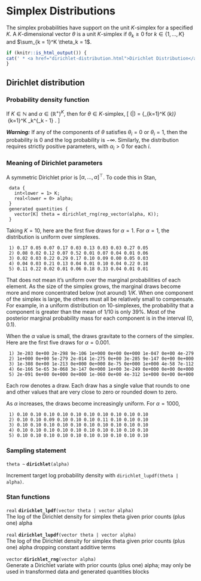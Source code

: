 # Simplex Distributions

The simplex probabilities have support on the unit $K$-simplex for a
specified $K$.  A $K$-dimensional vector $\theta$ is a unit
$K$-simplex if $\theta_k \geq 0$ for $k \in \{1,\ldots,K\}$ and
$\sum_{k = 1}^K \theta_k = 1$.

```r
if (knitr::is_html_output()) {
cat(' * <a href="dirichlet-distribution.html">Dirichlet Distribution</a>\n')
}
```

## Dirichlet distribution

### Probability density function

If $K \in \mathbb{N}$ and $\alpha \in (\mathbb{R}^+)^{K}$, then for
$\theta \in \text{$K$-simplex}$, \[ \text{Dirichlet}(\theta|\alpha) =
\frac{\Gamma \! \left( \sum_{k=1}^K \alpha_k \right)}
{\prod_{k=1}^K \Gamma(\alpha_k)} \ \prod_{k=1}^K \theta_k^{\alpha_k -
1} . \]

_**Warning:**_  If any of the components of $\theta$ satisfies
$\theta_i = 0$ or $\theta_i = 1$, then the probability is 0 and the
log probability is $-\infty$.  Similarly, the distribution requires
strictly positive parameters, with $\alpha_i > 0$ for each $i$.

### Meaning of Dirichlet parameters

A symmetric Dirichlet prior is $[\alpha, \ldots, \alpha]^{\top}$.  To
code this in Stan,

```
 data {
   int<lower = 1> K;
   real<lower = 0> alpha;
 }
 generated quantities {
   vector[K] theta = dirichlet_rng(rep_vector(alpha, K));
 }
```

Taking $K = 10$, here are the first five draws for $\alpha = 1$.
For $\alpha = 1$, the distribution is uniform over simplexes.

```
 1) 0.17 0.05 0.07 0.17 0.03 0.13 0.03 0.03 0.27 0.05
 2) 0.08 0.02 0.12 0.07 0.52 0.01 0.07 0.04 0.01 0.06
 3) 0.02 0.03 0.22 0.29 0.17 0.10 0.09 0.00 0.05 0.03
 4) 0.04 0.03 0.21 0.13 0.04 0.01 0.10 0.04 0.22 0.18
 5) 0.11 0.22 0.02 0.01 0.06 0.18 0.33 0.04 0.01 0.01
```

That does not mean it's uniform over the marginal probabilities of
each element.  As the size of the simplex grows, the marginal draws
become more and more concentrated below (not around) $1/K$.  When one
component of the simplex is large, the others must all be relatively
small to compensate.  For example, in a uniform distribution on
$10$-simplexes, the probability that a component is greater than the
mean of $1/10$ is only 39\%.  Most of the posterior marginal
probability mass for each component is in the interval $(0, 0.1)$.

When the $\alpha$ value is small, the draws gravitate to the corners
of the simplex.  Here are the first five draws for $\alpha = 0.001$.

```
 1) 3e-203 0e+00 2e-298 9e-106 1e+000 0e+00 0e+000 1e-047 0e+00 4e-279
 2) 1e+000 0e+00 5e-279 2e-014 1e-275 0e+00 3e-285 9e-147 0e+00 0e+000
 3) 1e-308 0e+00 1e-213 0e+000 0e+000 8e-75 0e+000 1e+000 4e-58 7e-112
 4) 6e-166 5e-65 3e-068 3e-147 0e+000 1e+00 3e-249 0e+000 0e+00 0e+000
 5) 2e-091 0e+00 0e+000 0e+000 1e-060 0e+00 4e-312 1e+000 0e+00 0e+000
```

Each row denotes a draw.  Each draw has a single value that rounds to
one and other values that are very close to zero or rounded down to
zero.

As $\alpha$ increases, the draws become increasingly uniform.  For
$\alpha = 1000$,

```
 1) 0.10 0.10 0.10 0.10 0.10 0.10 0.10 0.10 0.10 0.10
 2) 0.10 0.10 0.09 0.10 0.10 0.10 0.11 0.10 0.10 0.10
 3) 0.10 0.10 0.10 0.10 0.10 0.10 0.10 0.10 0.10 0.10
 4) 0.10 0.10 0.10 0.10 0.10 0.10 0.10 0.10 0.10 0.10
 5) 0.10 0.10 0.10 0.10 0.10 0.10 0.10 0.10 0.10 0.10
```

### Sampling statement

`theta ~ ` **`dirichlet`**`(alpha)`

Increment target log probability density with `dirichlet_lupdf(theta | alpha)`.
<!-- real; dirichlet ~; -->
\index{{\tt \bfseries dirichlet }!sampling statement|hyperpage}

### Stan functions

<!-- real; dirichlet_lpdf; (vector theta | vector alpha); -->
\index{{\tt \bfseries dirichlet\_lpdf }!{\tt (vector theta | vector alpha): real}|hyperpage}

`real` **`dirichlet_lpdf`**`(vector theta | vector alpha)`<br>\newline
The log of the Dirichlet density for simplex theta given prior counts
(plus one) alpha

<!-- real; dirichlet_lupdf; (vector theta | vector alpha); -->
\index{{\tt \bfseries dirichlet\_lupdf }!{\tt (vector theta | vector alpha): real}|hyperpage}

`real` **`dirichlet_lupdf`**`(vector theta | vector alpha)`<br>\newline
The log of the Dirichlet density for simplex theta given prior counts
(plus one) alpha dropping constant additive terms

<!-- vector; dirichlet_rng; (vector alpha); -->
\index{{\tt \bfseries dirichlet\_rng }!{\tt (vector alpha): vector}|hyperpage}

`vector` **`dirichlet_rng`**`(vector alpha)`<br>\newline
Generate a Dirichlet variate with prior counts (plus one) alpha; may
only be used in transformed data and generated quantities blocks
